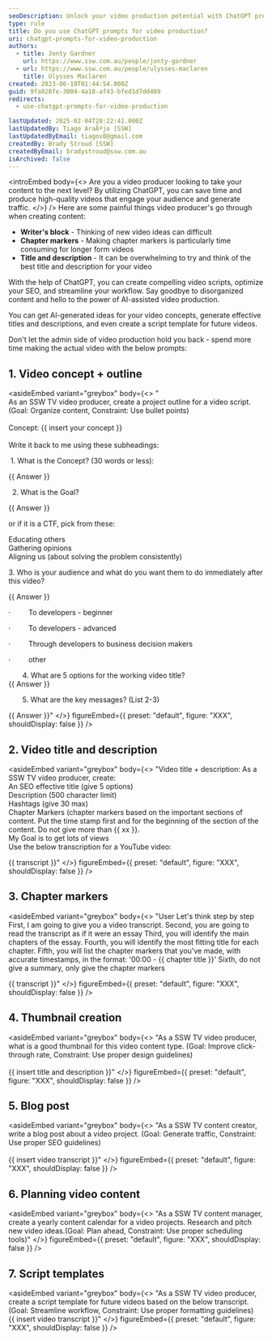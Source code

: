 ```yaml
---
seoDescription: Unlock your video production potential with ChatGPT prompts! Generate scripts, optimize SEO, and streamline workflows effortlessly.
type: rule
title: Do you use ChatGPT prompts for video production?
uri: chatgpt-prompts-for-video-production
authors:
  - title: Jonty Gardner
    url: https://www.ssw.com.au/people/jonty-gardner
  - url: https://www.ssw.com.au/people/ulysses-maclaren
    title: Ulysses Maclaren
created: 2023-06-19T01:44:54.000Z
guid: 9fa828fe-3004-4a18-af43-bfed1d7dd489
redirects:
  - use-chatgpt-prompts-for-video-production

lastUpdated: 2025-02-04T20:22:41.000Z
lastUpdatedBy: Tiago AraÃºjo [SSW]
lastUpdatedByEmail: tiagov8@gmail.com
createdBy: Brady Stroud [SSW]
createdByEmail: bradystroud@ssw.com.au
isArchived: false
---
```


<introEmbed
  body={<>
Are you a video producer looking to take your content to the next level? By utilizing ChatGPT, you can save time and produce high-quality videos that engage your audience and generate traffic.
  </>}
/>
Here are some painful things video producer's go through when creating content:

* **Writer's block** - Thinking of new video ideas can difficult
* **Chapter markers** - Making chapter markers is particularly time consuming for longer form videos
* **Title and description** - It can be overwhelming to try and think of the best title and description for your video

With the help of ChatGPT, you can create compelling video scripts, optimize your SEO, and streamline your workflow. Say goodbye to disorganized content and hello to the power of AI-assisted video production.

You can get AI-generated ideas for your video concepts, generate effective titles and descriptions, and even create a script template for future videos.

Don't let the admin side of video production hold you back - spend more time making the actual video with the below prompts:

## 1. Video concept + outline

<asideEmbed
  variant="greybox"
  body={<>
       "\
   As an SSW TV video producer, create a project outline for a video script. (Goal: Organize content, Constraint: Use bullet points)\
   \
   Concept: &#123;&#123; insert your concept &#125;&#125; \
   \
   Write it back to me using these subheadings:

    1. What is the Concept? (30 words or less):

   &#123;&#123; Answer &#125;&#125;

   2. What is the Goal?

   &#123;&#123; Answer &#125;&#125;

   or if it is a CTF, pick from these:

   Educating others \
   Gathering opinions \
   Aligning us (about solving the problem consistently)

   3. Who is your audience and what do you want them to do immediately after this video?

   &#123;&#123; Answer &#125;&#125;

   ·         To developers - beginner

   ·         To developers - advanced

   ·         Through developers to business decision makers

   ·         other

          4. What are 5 options for the working video title?  \
   &#123;&#123; Answer &#125;&#125;

          5. What are the key messages? (List 2-3)

   &#123;&#123; Answer &#125;&#125;"
  </>}
  figureEmbed={{
    preset: "default",
    figure: "XXX",
    shouldDisplay: false
  }}
/>

## 2. Video title and description

<asideEmbed
  variant="greybox"
  body={<>
       "Video title + description: As a SSW TV video producer, create:\
   An SEO effective title (give 5 options)\
   Description (500 character limit)\
   Hashtags (give 30 max)\
   Chapter Markers (chapter markers based on the important sections of content. Put the time stamp first and for the beginning of the section of the content. Do not give more than &#123;&#123; xx &#125;&#125;.\
   My Goal is to get lots of views\
   Use the below transcription for a YouTube video:

   &#123;&#123; transcript &#125;&#125;"
  </>}
  figureEmbed={{
    preset: "default",
    figure: "XXX",
    shouldDisplay: false
  }}
/>

## 3. Chapter markers

<asideEmbed
  variant="greybox"
  body={<>
    "User
Let's think step by step
First, I am going to give you a video transcript.
Second, you are going to read the transcript as if it were an essay
Third, you will identify the main chapters of the essay.
Fourth, you will identify the most fitting title for each chapter.
Fifth, you will list the chapter markers that you've made, with accurate timestamps, in the format: '00:00 - &#123;&#123; chapter title &#125;&#125;'
Sixth, do not give a summary, only give the chapter markers

&#123;&#123; transcript &#125;&#125;"
  </>}
  figureEmbed={{
    preset: "default",
    figure: "XXX",
    shouldDisplay: false
  }}
/>

## 4. Thumbnail creation

<asideEmbed
  variant="greybox"
  body={<>
       "As a SSW TV video producer, what is a good thumbnail for this video content type. (Goal: Improve click-through rate, Constraint: Use proper design guidelines)\
   \
   &#123;&#123; insert title and description &#125;&#125;"
  </>}
  figureEmbed={{
    preset: "default",
    figure: "XXX",
    shouldDisplay: false
  }}
/>

## 5. Blog post

<asideEmbed
  variant="greybox"
  body={<>
       "As a SSW TV content creator, write a blog post about a video project. (Goal: Generate traffic, Constraint: Use proper SEO guidelines)\
   \
   &#123;&#123; insert video transcript &#125;&#125;"
  </>}
  figureEmbed={{
    preset: "default",
    figure: "XXX",
    shouldDisplay: false
  }}
/>

## 6. Planning video content

<asideEmbed
  variant="greybox"
  body={<>
       "As a SSW TV content manager, create a yearly content calendar for a video projects. Research and pitch new video ideas.(Goal: Plan ahead, Constraint: Use proper scheduling tools)"
  </>}
  figureEmbed={{
    preset: "default",
    figure: "XXX",
    shouldDisplay: false
  }}
/>

## 7. Script templates

<asideEmbed
  variant="greybox"
  body={<>
       "As a SSW TV video producer, create a script template for future videos based on the below transcript. (Goal: Streamline workflow, Constraint: Use proper formatting guidelines)
   \
   &#123;&#123; insert video transcript &#125;&#125;"
  </>}
  figureEmbed={{
    preset: "default",
    figure: "XXX",
    shouldDisplay: false
  }}
/>
